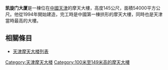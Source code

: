 {{unreferenced|time=2016-06-20T14:23:58+00:00}}
{{Infobox Modern Building
|image             = 天津凯旋门大厦.jpg
|caption           = 
|name              = 凱旋門大廈
|location_country  = 中國
|location_town     = 天津
|owner             = 辦事處
|architect         = 
|client            = 
|engineer          = 
|construction_start_date= 1994年
|completion_date   = 
|date_demolished   = 
|renovated         = 
|cost              = 
|structural_system = 
|style             = 拱門形
}}
'''凯旋门大厦'''是一棟位在[[中華人民共和國|中國]][[天津|天津]]的摩天大樓，高度145公尺，面積54000平方公尺。他從1994年開始建造，完工時是中國第一棟拱形的摩天大樓，同時也是天津當時最高的大樓。

==相關條目==
*[[天津摩天大楼列表|天津摩天大楼列表]]

{{天津摩天大楼}}
{{Authority control}}
[[Category:天津摩天大楼|Category:天津摩天大楼]]
[[Category:100米至149米高的摩天大樓|Category:100米至149米高的摩天大樓]]
